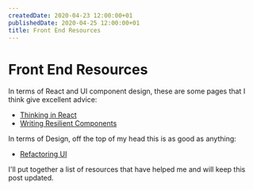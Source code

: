 ```yaml
---
createdDate: 2020-04-23 12:00:00+01
publishedDate: 2020-04-25 12:00:00+01
title: Front End Resources
---
```


# Front End Resources

In terms of React and UI component design, these are some pages that I think give excellent advice:

- [Thinking in React](https://reactjs.org/docs/thinking-in-react.html)
- [Writing Resilient Components](https://overreacted.io/writing-resilient-components/)

In terms of Design, off the top of my head this is as good as anything:

- [Refactoring UI](https://twitter.com/i/events/994601867987619840)

I'll put together a list of resources that have helped me and will keep this post updated.
